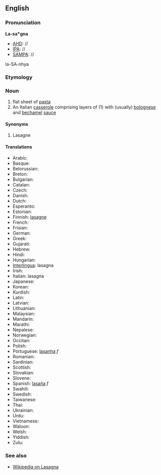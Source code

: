 ==English==

===Pronunciation===
'''La-sa*gna'''
*[[AHD]]: //
*[[IPA]]: //
*[[SAMPA]]: //
la-SA-nhya

===Etymology===

===Noun===
#flat sheet of [[pasta]]
#An Italian [[casserole]] comprising layers of (1) with (usually) [[bolognese]] and [[bechamel]] [[sauce]]
====Synonyms====
#Lasagne

====Translations====
*Arabic:
*Basque:
*Belorussian:
*Breton:
*Bulgarian:
*Catalan:
*Czech:
*Danish:
*Dutch:
*Esperanto:
*Estonian:
*Finnish: [[lasagne]]
*French:
*Frisian:
*German:
*Greek:
*Gujarati:
*Hebrew:
*Hindi:
*Hungarian:
*[[Interlingua]]: lasagna
*Irish:
*Italian: lasagna
*Japanese:
*Korean:
*Kurdish:
*Latin:
*Latvian:
*Lithuanian:
*Malaysian:
*Mandarin:
*Marathi:
*Nepalese:
*Norwegian:
*Occitan:
*Polish:
*Portuguese: [[lasanha]] ''f''
*Romanian:
*Sardinian:
*Scottish:
*Slovakian:
*Slovene:
*Spanish: [[lasaña]] ''f''
*Swahili:
*Swedish:
*Taiwanese:
*Thai:
*Ukrainian:
*Urdu:
*Vietnamese:
*Waloon:
*Welsh:
*Yiddish:
*Zulu:

===See also===
*[[wikipedia:en:Lasagna|Wikipedia on Lasagna]]